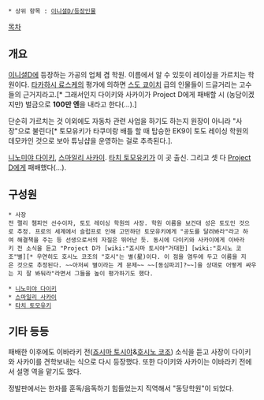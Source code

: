  * 상위 항목 : [[이니셜D/등장인물]]

[[목차]]

== 개요 ==
[[이니셜D]]에 등장하는 가공의 업체 겸 학원. 이름에서 알 수 있듯이 레이싱을 가르치는 학원이다. [[타카하시 료스케]]의 평가에 의하면 [[스도 쿄이치]] 급의 인물들이 드글거리는 고수들의 근거지라고.[* 그래서인지 다이키와 사카이가 Project D에게 패배할 시 (농담이겠지만) 벌금으로 '''100만 엔'''을 내라고 한다(…).]

단순히 가르치는 것 이외에도 자동차 관련 사업을 하기도 하는지 원장이 아니라 "사장"으로 불린다[* 토모유키가 타쿠미랑 배틀 할 때 탑승한 EK9이 토도 레이싱 학원의 데모카인 것으로 보아 튜닝샵을 운영하는 걸로 추측된다.].

[[니노미야 다이키]], [[스마일리 사카이]]. [[타치 토모유키]]가 이 곳 출신. 그리고 셋 다 [[Project D]]에게 패배했다(…).
== 구성원 ==
 * 사장
 전 랠리 챔피언 선수이자, 토도 레이싱 학원의 사장. 학원 이름을 보건대 성은 토도인 것으로 추정. 프로의 세계에서 슬럽프로 인해 고민하던 토모유키에게 "공도를 달려봐라"라고 하여 해결책을 주는 등 선생으로서의 자질은 뛰어난 듯. 동시에 다이키와 사카이에게 이바라키 전 소식을 듣고 "Project D가 [wiki:"죠시마 토시야"거대한] [wiki:"호시노 코조"별][* 우연히도 호시노 코조의 "호시"는 별(星)이다. 이 점을 염두에 두고 이름을 지은 것으로 추정된다. ~~아저씨 별이라는 게 문제~~ ~~[동심파괴]?~~]을 상대로 어떻게 싸우는 지 잘 봐둬라"라면서 그들을 높이 평가하기도 했다.

 * [[니노미야 다이키]]
 * [[스마일리 사카이]]
 * [[타치 토모유키]]

== 기타 등등 ==
패배한 이후에도 이바라키 전([[죠시마 토시야]]&[[호시노 코조]]) 소식을 듣고 사장이 다이키와 사카이를 견학보내는 식으로 다시 등장했다. 또한 다이키와 사카이는 이바라키 전에서 설명 역을 맡기도 했다.

정발판에서는 한자를 훈독/음독하기 힘들었는지 직역해서 "동당학원"이 되었다.

